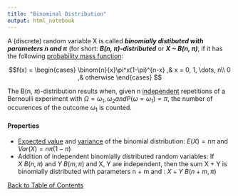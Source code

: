 ```yaml
---
title: "Binominal Distribution"
output: html_notebook
---
```


A (discrete) random variable X is called ***binomially distibuted with parameters n and $\pi$*** (for short: ***B(n, $\pi$)-distributed*** or ***X ~ B(n, $\pi$)***, if it has the following [probability mass function](./prop_Massfunction.nb.html):

$$f(x) = \begin{cases}
\binom{n}{x}\pi^x(1-\pi)^{n-x}
,& x = 0, 1, \dots, n\\
0  ,& otherwise
\end{cases} $$

The B(n, $\pi$)-distribution results when, given n [independent](./independenceOfRandomVariables.nb.html) repetitions of a Bernoulli experiment
with $\Omega = {\omega_1, \omega_2} and P(\omega = \omega_1) = \pi$, the number of occurences of the outcome $\omega_1$ is counted.

#### Properties
- [Expected value](./central_tendency.nb.html) and [variance](./prop_distribution_measures.nb.html) of the binomial distribution: $E(X) = n\pi$ and $Var(X) = n\pi(1-\pi)$
- Addition of independent binomially distributed random variables: If $X ~ B(n, \pi)$ and $Y ~ B(m, \pi)$ and X, Y are independent, then the sum X + Y is binomially distributed with parameters n + m and \pi:
$X + Y ~ B(n + m, \pi)$

[Back to Table of Contents](../)